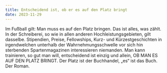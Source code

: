 ```yaml
---
title: Entscheidend ist, ob er es auf den Platz bringt
date: 2023-11-29
---
```

Im Fußball gilt: Man muss es auf den Platz bringen. Das ist alles, was zählt. In der Schreiberei, so wie in allen anderen Hochleistungsgebieten, gilt dasselbe. Stipendien, Preise, Fellowships, Kurz- und Kürzestgeschichten in irgendwelchen unterhalb der Wahrnehmungsschwelle vor sich hin sterbenden Spartenmagazinen interessieren niemanden. Man kann trainieren, so gut man will, entscheidend ist einzig und allein, OB MAN ES AUF DEN PLATZ BRINGT. Der Platz ist der Buchhandel, „es“ ist das Buch. Der Roman.